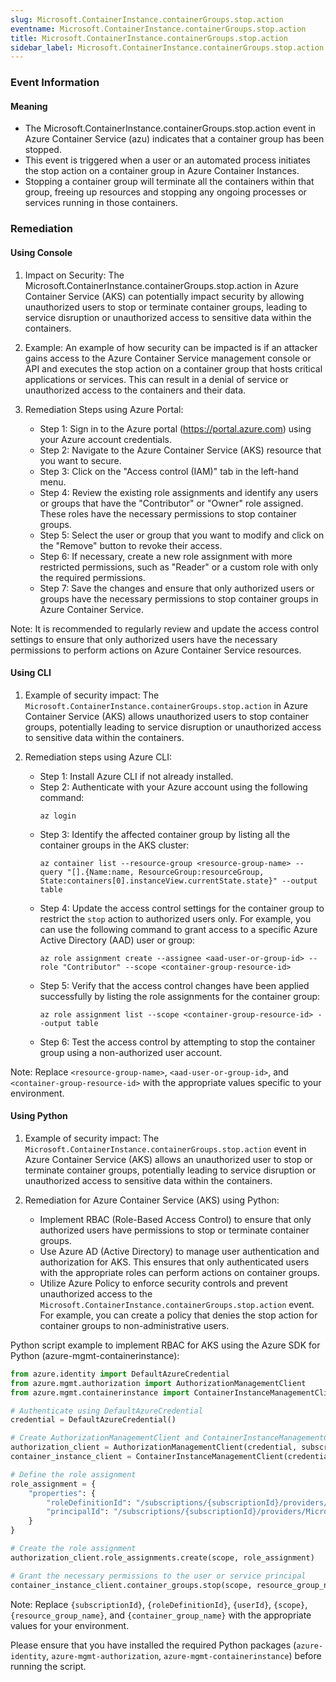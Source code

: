 ```yaml
--- 
slug: Microsoft.ContainerInstance.containerGroups.stop.action
eventname: Microsoft.ContainerInstance.containerGroups.stop.action
title: Microsoft.ContainerInstance.containerGroups.stop.action
sidebar_label: Microsoft.ContainerInstance.containerGroups.stop.action
---
```

                       
### Event Information

#### Meaning

- The Microsoft.ContainerInstance.containerGroups.stop.action event in Azure Container Service (azu) indicates that a container group has been stopped.
- This event is triggered when a user or an automated process initiates the stop action on a container group in Azure Container Instances.
- Stopping a container group will terminate all the containers within that group, freeing up resources and stopping any ongoing processes or services running in those containers.

### Remediation

#### Using Console

1. Impact on Security: The Microsoft.ContainerInstance.containerGroups.stop.action in Azure Container Service (AKS) can potentially impact security by allowing unauthorized users to stop or terminate container groups, leading to service disruption or unauthorized access to sensitive data within the containers.

2. Example: An example of how security can be impacted is if an attacker gains access to the Azure Container Service management console or API and executes the stop action on a container group that hosts critical applications or services. This can result in a denial of service or unauthorized access to the containers and their data.

3. Remediation Steps using Azure Portal:
   - Step 1: Sign in to the Azure portal (https://portal.azure.com) using your Azure account credentials.
   - Step 2: Navigate to the Azure Container Service (AKS) resource that you want to secure.
   - Step 3: Click on the "Access control (IAM)" tab in the left-hand menu.
   - Step 4: Review the existing role assignments and identify any users or groups that have the "Contributor" or "Owner" role assigned. These roles have the necessary permissions to stop container groups.
   - Step 5: Select the user or group that you want to modify and click on the "Remove" button to revoke their access.
   - Step 6: If necessary, create a new role assignment with more restricted permissions, such as "Reader" or a custom role with only the required permissions.
   - Step 7: Save the changes and ensure that only authorized users or groups have the necessary permissions to stop container groups in Azure Container Service.

Note: It is recommended to regularly review and update the access control settings to ensure that only authorized users have the necessary permissions to perform actions on Azure Container Service resources.

#### Using CLI

1. Example of security impact: The `Microsoft.ContainerInstance.containerGroups.stop.action` in Azure Container Service (AKS) allows unauthorized users to stop container groups, potentially leading to service disruption or unauthorized access to sensitive data within the containers.

2. Remediation steps using Azure CLI:
   - Step 1: Install Azure CLI if not already installed.
   - Step 2: Authenticate with your Azure account using the following command:
     ```
     az login
     ```
   - Step 3: Identify the affected container group by listing all the container groups in the AKS cluster:
     ```
     az container list --resource-group <resource-group-name> --query "[].{Name:name, ResourceGroup:resourceGroup, State:containers[0].instanceView.currentState.state}" --output table
     ```
   - Step 4: Update the access control settings for the container group to restrict the `stop` action to authorized users only. For example, you can use the following command to grant access to a specific Azure Active Directory (AAD) user or group:
     ```
     az role assignment create --assignee <aad-user-or-group-id> --role "Contributor" --scope <container-group-resource-id>
     ```
   - Step 5: Verify that the access control changes have been applied successfully by listing the role assignments for the container group:
     ```
     az role assignment list --scope <container-group-resource-id> --output table
     ```
   - Step 6: Test the access control by attempting to stop the container group using a non-authorized user account.

Note: Replace `<resource-group-name>`, `<aad-user-or-group-id>`, and `<container-group-resource-id>` with the appropriate values specific to your environment.

#### Using Python

1. Example of security impact: The `Microsoft.ContainerInstance.containerGroups.stop.action` event in Azure Container Service (AKS) allows an unauthorized user to stop or terminate container groups, potentially leading to service disruption or unauthorized access to sensitive data within the containers.

2. Remediation for Azure Container Service (AKS) using Python:
   - Implement RBAC (Role-Based Access Control) to ensure that only authorized users have permissions to stop or terminate container groups.
   - Use Azure AD (Active Directory) to manage user authentication and authorization for AKS. This ensures that only authenticated users with the appropriate roles can perform actions on container groups.
   - Utilize Azure Policy to enforce security controls and prevent unauthorized access to the `Microsoft.ContainerInstance.containerGroups.stop.action` event. For example, you can create a policy that denies the stop action for container groups to non-administrative users.

Python script example to implement RBAC for AKS using the Azure SDK for Python (azure-mgmt-containerinstance):
```python
from azure.identity import DefaultAzureCredential
from azure.mgmt.authorization import AuthorizationManagementClient
from azure.mgmt.containerinstance import ContainerInstanceManagementClient

# Authenticate using DefaultAzureCredential
credential = DefaultAzureCredential()

# Create AuthorizationManagementClient and ContainerInstanceManagementClient
authorization_client = AuthorizationManagementClient(credential, subscription_id)
container_instance_client = ContainerInstanceManagementClient(credential, subscription_id)

# Define the role assignment
role_assignment = {
    "properties": {
        "roleDefinitionId": "/subscriptions/{subscriptionId}/providers/Microsoft.Authorization/roleDefinitions/{roleDefinitionId}",
        "principalId": "/subscriptions/{subscriptionId}/providers/Microsoft.AzureActiveDirectory/users/{userId}"
    }
}

# Create the role assignment
authorization_client.role_assignments.create(scope, role_assignment)

# Grant the necessary permissions to the user or service principal
container_instance_client.container_groups.stop(scope, resource_group_name, container_group_name)
```

Note: Replace `{subscriptionId}`, `{roleDefinitionId}`, `{userId}`, `{scope}`, `{resource_group_name}`, and `{container_group_name}` with the appropriate values for your environment.

Please ensure that you have installed the required Python packages (`azure-identity`, `azure-mgmt-authorization`, `azure-mgmt-containerinstance`) before running the script.


 